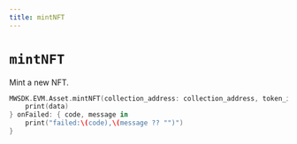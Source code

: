 ```yaml
---
title: mintNFT
---
```


# `mintNFT`
Mint a new NFT.

```swift
MWSDK.EVM.Asset.mintNFT(collection_address: collection_address, token_id: token_id, to_wallet_address: to_wallet_address, mint_amount: mint_amount, confirmation: confirmation){ data in
    print(data)
} onFailed: { code, message in
    print("failed:\(code),\(message ?? "")")
}
```